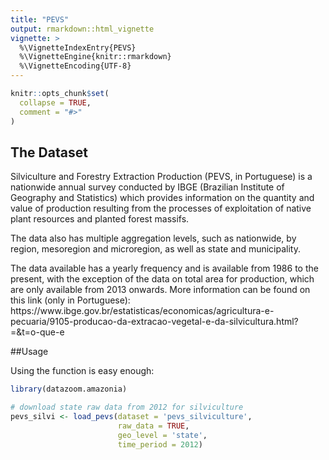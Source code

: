 ```yaml
---
title: "PEVS"
output: rmarkdown::html_vignette
vignette: >
  %\VignetteIndexEntry{PEVS}
  %\VignetteEngine{knitr::rmarkdown}
  %\VignetteEncoding{UTF-8}
---
```


```r
knitr::opts_chunk$set(
  collapse = TRUE,
  comment = "#>"
)
```

## The Dataset

Silviculture and Forestry Extraction Production (PEVS, in Portuguese) is a nationwide annual survey conducted by IBGE (Brazilian Institute of Geography and Statistics) which provides information on the quantity and value of production resulting from the processes of exploitation of native plant resources and planted forest massifs. 

The data also has multiple aggregation levels, such as nationwide, by region, mesoregion and microregion, as well as state and municipality. 

The data available has a yearly frequency and is available from 1986 to the present, with the exception of the data on total area for production, which are only available from 2013 onwards. More information can be found on this link (only in Portuguese): https://www.ibge.gov.br/estatisticas/economicas/agricultura-e-pecuaria/9105-producao-da-extracao-vegetal-e-da-silvicultura.html?=&t=o-que-e

##Usage

<!-- The package contains of three function: \code{load_pevs_vegextr}, \code{load_pevs_silvprod} and \code{load_pevs_areasilv} which extract data from the API of the IBGE database website.  -->

<!-- The first function provides data from products of extractivism, which means resources extracted from the forest that were not originally planted by humans, such as dyes, waxes, fibers, medicinal and aromatic herbs, and much more. Products are grouped in these categories, and for each product extracted there is information on the quantity produced and the monetary value of this yield (Brazil currency has changed over the years so, depending on the period, the currency name may change). -->

<!-- The second function provides data from products of silviculture, which is the practice of cultivating forest crops to meet the needs of wood production for uses such as firewood, charcoal or paper and celulose production. Similarly to the first function, for each product there is data on the quantity produced and the monetary value of this yield. Products are grouped by usage categories, with the main products being eucalyptus and pine. -->

<!-- The third function, however, pertains to the total existing area, in hectares, used for silviculture as of December 31st of each year. This survey is more recent, and the products available are eucalyptus, pine and a third category of "other species".  -->

<!-- All of the functions allow the user to input the years he would like the data to encompass, the geographical aggregation level desired, as well as choosing the language of the data (currently only Portuguese and English are supported). These functions also offer the option to output the data in the long format, in which separate tables are created for each variable and each product becomes a column (whereas previously both were lines of one single larger data frame). -->

<!-- The output is a data frame containing data for the territorial level chosen, the name of such geographic level, the year of the data, the variable in question, the unit of measurement and the value. Each column has a corresponding column containing the numerical code of the specific value, with the exception of the Value column, which is already numeric. If the long format is selected, the output becomes a list of data frames, one for each one of the variables. -->

Using the function is easy enough:

```r
library(datazoom.amazonia)

# download state raw data from 2012 for silviculture
pevs_silvi <- load_pevs(dataset = 'pevs_silviculture',
                        raw_data = TRUE,
                        geo_level = 'state',
                        time_period = 2012)
```
